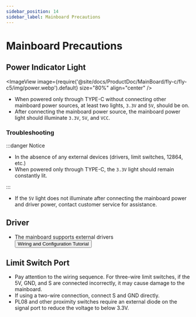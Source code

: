 ```yaml
---
sidebar_position: 14
sidebar_label: Mainboard Precautions
---
```


# Mainboard Precautions

## Power Indicator Light
<ImageView image={require('@site/docs/ProductDoc/MainBoard/fly-c/fly-c5/img/power.webp').default} size="80%" align="center" />
* When powered only through TYPE-C without connecting other mainboard power sources, at least two lights, `3.3V` and `5V`, should be on.
* After connecting the mainboard power source, the mainboard power light should illuminate `3.3V`, `5V`, and `VCC`.

### Troubleshooting

:::danger Notice

* In the absence of any external devices (drivers, limit switches, 12864, etc.)
* When powered only through TYPE-C, the `3.3V` light should remain constantly lit.

:::

* If the `5V` light does not illuminate after connecting the mainboard power and driver power, contact customer service for assistance.

## Driver

* The mainboard supports external drivers <Button variant="contained" disableElevation component="a" rel="noopener" href="/docs/ProductDoc/ModuleDrive/servo-drive">Wiring and Configuration Tutorial</Button>

## Limit Switch Port

* Pay attention to the wiring sequence. For three-wire limit switches, if the 5V, GND, and S are connected incorrectly, it may cause damage to the mainboard.
* If using a two-wire connection, connect S and GND directly.
* PL08 and other proximity switches require an external diode on the signal port to reduce the voltage to below 3.3V.
